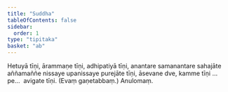 ```yaml
---
title: "Suddha"
tableOfContents: false
sidebar:
  order: 1
type: "tipitaka"
basket: "ab"
---
```



<DynamicBreadcrumb />

<Division number="35">

<Paragraph number="1757">
Hetuyā tīṇi, ārammaṇe tīṇi, adhipatiyā tīṇi, anantare samanantare sahajāte aññamaññe nissaye upanissaye purejāte tīṇi, āsevane dve, kamme tīṇi …pe…  avigate tīṇi. (Evaṃ gaṇetabbaṃ.)

</Paragraph>
</Division>

<Paragraph number="1758" type="center">
Anulomaṃ.
</Paragraph>
